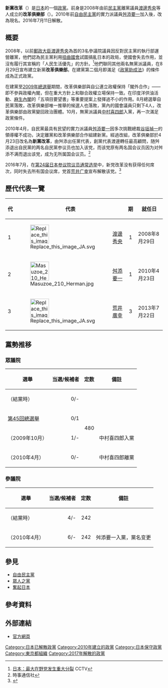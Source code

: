 {{Infobox Political Party
|名字= 新黨改革
|原文名= {{lang|ja|新党改革}}<br />{{lang|en|New Renaissance Party}}
|黨代表色= {{Party meta/color/新黨改革}}
|圖像= [[File:New_Renaissance_Party_Logo.gif|200px]]
|圖像說明= 
|創始人= [[渡邊秀央|渡邊秀央]]、[[荒井廣幸|荒井廣幸]]
|leader1_title= 代表
|leader1_name= [[荒井廣幸|荒井廣幸]]
|建立= 2008年8月28日（改革俱樂部）
|解散= 2016年7月11日
|總部= 〒102-0093<br />[[東京都|東京都]][[港區_(東京都)|港區]][[赤坂|赤坂]]二丁目8-15 東方新赤坂202
|意識形態= [[保守主義|保守主義]]<br>[[經濟自由主義|經濟自由主義]]<br>[[日本民族主義|日本民族主義]]
|政治立场= [[中间偏右|中间偏右]]
|官方色彩= 藍色
|官方網站= {{URL|shintokaikaku.jp}}
|國家= 日本
}}

{{Japanese|japanese=新党改革|kana=しんとうかいかく|romaji= Shintou Kaikaku}}
'''新黨改革'''（{{lang|ja|新党改革}}）是[[日本|日本]]的一個[[日本政黨列表|政黨]]。前身是2008年由前[[民主黨_(日本)|民主黨]]離黨議員[[渡邊秀央|渡邊秀央]]等人成立的'''改革俱樂部'''（{{lang|ja|'''改革クラブ'''}}）。2010年前[[自由民主黨_(日本)|自由民主黨]]的實力派議員[[舛添要一|舛添要一]]加入後，改為現名。2016年7月11日解散。

== 概要 ==
2008年，以前[[郵政大臣|郵政大臣]][[渡邊秀央|渡邊秀央]]為首的3名參議院議員因反對民主黨的執行部運營離黨，他們認為民主黨利用[[扭曲國會|扭曲國會]]試圖搞亂日本的政局，使國會失去作用，並沒有履行其宣稱的「人民生活優先」的方針。<ref>[http://news.cctv.com/world/20080829/103018.shtml 日本：最大在野党发生重大分裂] {{Wayback|url=http://news.cctv.com/world/20080829/103018.shtml |date=20140222140511 }} CCTV</ref>他們聯同其他兩名無黨派議員，在8月29日宣布建立新黨'''改革俱樂部'''。在建黨第二個月即滿足《[[政黨助成法|政黨助成法]]》的條件成為正式政黨。

在建黨至[[第45屆日本眾議院議員總選舉|2009年總選舉]]期間，改革俱樂部與自公連立政權保持「閣外合作」——即不參與政權內閣，但在重大方針上和聯合政權立場保持一致。在印度洋供油活動、[[麻生內閣|麻生內閣]]的「五項目要望書」等重要提案上發揮過不小的作用。8月總選舉自民黨落敗，改革俱樂部唯一推舉的候選人也落敗，黨內的國會議員只剩下4人，改革俱樂部由政黨變回政治團體。10月，無黨派議員[[中村喜四郎|中村喜四郎]]入黨，再一次滿足政黨條件。

2010年4月，自民黨最具有民望的實力派議員[[舛添要一|舛添要一]]因多次挑戰總裁[[谷垣禎一|谷垣禎一]]的領導權不成功，決定離黨和改革俱樂部合作組建新黨。經過改組，改革俱樂部於4月23日改名為'''新黨改革'''，由舛添出任黨代表，創黨代表渡邊轉任最高顧問，随舛添退出自民黨的两名自民黨参议员也加入该党，而该党原有两名国会议员因为对舛添不满而退出该党，成为无所属国会议员。<ref>[http://www.jiji.com/jc/c?g=pol&k=2010042300513&j1 {{Wayback|url=http://www.jiji.com/jc/c?g=pol&k=2010042300513&j1 |date=20140222141153 }} {{Wayback|url=http://www.jiji.com/jc/c?g=pol&k=2010042300513&j1 |date=20140222141153 }} {{Wayback|url=http://www.jiji.com/jc/c?g=pol&k=2010042300513&j1 |date=20140222141153 }} {{lang|ja|「新党改革」旗揚げ＝舛添代表「必ず政界再編」}}] 時事通信社</ref>

2016年7月，在[[第24届日本参议院议员通常选举|第24届日本参议院议员通常选举]]中，新党改革没有获得任何席次，同时失去所有国会议席，党首[[荒井广幸|荒井广幸]]宣布解散该党。<ref>{{Cite web |url=http://www.yomiuri.co.jp/election/sangiin/2016/news/20160711-OYT1T50180.html |title=新党改革解散へ、落選の荒井氏引退「責任取る」 |accessdate=2016-07-12 |archive-date=2016-07-12 |archive-url=https://web.archive.org/web/20160712161238/http://www.yomiuri.co.jp/election/sangiin/2016/news/20160711-OYT1T50180.html |dead-url=no }}</ref>

== 歷代代表一覽 ==
{| class="wikitable"
! 代 !! colspan="2" | 代表 !! 期 !! 就任日 !! 退任日
|-
! 1
| [[File:Replace_this_image_JA.svg|60px]] || [[渡邊秀央|渡邊秀央]] || style="text-align:center" | 1 || 2008年8月29日 || 2010年4月22日
|-
! 2
| [[File:Masuzoe_210_Herman.jpg|60px]] || [[舛添要一|舛添要一]] || style="text-align:center" | 1 || 2010年4月23日 || 2013年7月22日
|-
! 3
| [[File:Replace_this_image_JA.svg|60px]] || [[荒井廣幸|荒井廣幸]] || style="text-align:center" | 3 || 2013年7月22日 || 2016年7月11日
|}

== 黨勢推移 ==
=== 眾議院 ===
{| class="wikitable"
|- 
!選舉!!当選/候補者!!定数!!備註
|- 
|（結黨時）
|style="text-align: right;"|0/-||rowspan=4 style="text-align: right;"|480||
|-
|[[第45屆日本眾議院議員總選舉|第45回總選舉]]||style="text-align: right;"|0/1||
|-
|（2009年10月）
|style="text-align: right;"|1/-||中村喜四郎入黨
|-
|（2010年4月）
|style="text-align: right;"|0/-||中村喜四郎離黨
|}

=== 參議院 ===
{| class="wikitable"
|- style="background:#efefef"
!選舉!!当選/候補者!!定数!!備註
|- 
|（結黨時）
|style="text-align: right;"|4/-||style="text-align: right;"|242||
|- 
|（2010年4月）
|style="text-align: right;"|6/-||style="text-align: right;"|242||舛添要一入黨，黨名变更
|}

== 參見 ==
* [[自由民主黨_(日本)|自由民主黨]]
* [[眾人之黨|眾人之黨]]
* [[奮起日本|奮起日本]] 

== 參考資料 ==
{{reflist}}

== 外部連結 ==
* [http://shintokaikaku.jp 官方網頁] {{Wayback|url=http://shintokaikaku.jp/ |date=20170424232548 }}

{{日本政党列表}}
{{DEFAULTSORT:Shintou Kaikaku}}
[[Category:日本已解散政黨|Category:日本已解散政黨]]
[[Category:2010年建立的政黨|Category:2010年建立的政黨]]
[[Category:日本保守政黨|Category:日本保守政黨]]
[[Category:東京都組織|Category:東京都組織]]
[[Category:2017年解散的政黨|Category:2017年解散的政黨]]